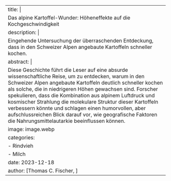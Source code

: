 ---
title: |
    Das alpine Kartoffel-Wunder: Höheneffekte auf die Kochgeschwindigkeit
description: |
    Eingehende Untersuchung der überraschenden Entdeckung, dass in den Schweizer Alpen angebaute Kartoffeln schneller kochen.
abstract: |
    Diese Geschichte führt die Leser auf eine absurde wissenschaftliche Reise, um zu entdecken, warum in den Schweizer Alpen angebaute Kartoffeln deutlich schneller kochen als solche, die in niedrigeren Höhen gewachsen sind. Forscher spekulieren, dass die Kombination aus alpinem Luftdruck und kosmischer Strahlung die molekulare Struktur dieser Kartoffeln verbessern könnte und schlagen einen humorvollen, aber aufschlussreichen Blick darauf vor, wie geografische Faktoren die Nahrungsmittelautarkie beeinflussen können.
image: image.webp
categories:
  - Rindvieh
  - Milch
date: 2023-12-18
author: [Thomas C. Fischer, ]
---